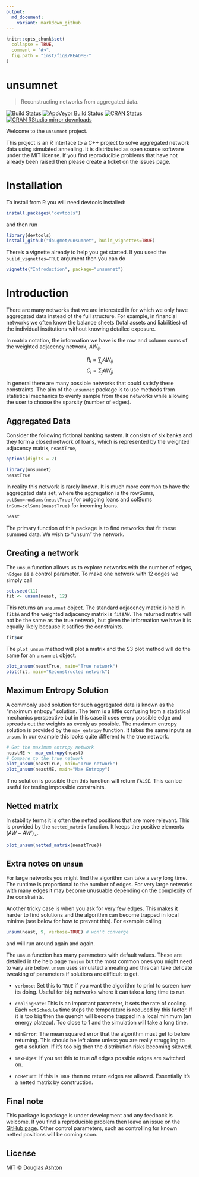 ```yaml
---
output:
  md_document:
    variant: markdown_github
---
```


<!-- README.md is generated from README.Rmd. Please edit that file -->

```r
knitr::opts_chunk$set(
  collapse = TRUE,
  comment = "#>",
  fig.path = "inst/figs/README-"
)
```

# unsumnet

> Reconstructing networks from aggregated data.

[![Build Status](https://travis-ci.org/dougmet/unsumnet.svg?branch=master)](https://travis-ci.org/dougmet/unsumnet)
[![AppVeyor Build Status](https://ci.appveyor.com/api/projects/status/github/dougmet/unsumnet?branch=master&svg=true)](https://ci.appveyor.com/project/dougmet/unsumnet)
[![CRAN Status](http://www.r-pkg.org/badges/version/radarchart)](http://www.r-pkg.org/pkg/radarchart)
[![CRAN RStudio mirror downloads](http://cranlogs.r-pkg.org/badges/radarchart)](http://www.r-pkg.org/pkg/radarchart)

Welcome to the `unsumnet` project.

This project is an R interface to a C++ project to solve aggregated network data using simulated annealing. It is distributed as open source software under the MIT license. If you find reproducible problems that have not already been raised then please create a ticket on the issues page.

# Installation

To install from R you will need devtools installed:
```r
install.packages("devtools")
```

and then run

```r
library(devtools)
install_github("dougmet/unsumnet", build_vignettes=TRUE)
```

There's a vignette already to help you get started. If you used the `build_vignettes=TRUE` argument then you can do

```r
vignette("Introduction", package="unsumnet")
```

# Introduction

There are many networks that we are interested in for which we only have aggregated data instead of the full structure. For example, in financial networks we often know the balance sheets (total assets and liabilities) of the individual institutions without knowing detailed exposure.

In matrix notation, the information we have is the row and column sums of the weighted adjacency network, $AW_{ij}$.

$$ R_i = \sum_j AW_{ij} $$
$$ C_i = \sum_j AW_{ji} $$

In general there are many possible networks that could satisfy these constraints. The aim of the `unsumnet` package is to use methods from statistical mechanics to evenly sample from these networks while allowing the user to choose the sparsity (number of edges).

## Aggregated Data

Consider the following fictional banking system. It consists of six banks and they form a closed network of loans, which is represented by the weighted adjacency matrix, `neastTrue`,

```r
options(digits = 2)
```


```r
library(unsumnet)
neastTrue
```

In reality this network is rarely known. It is much more common to have the aggregated data set, where the aggregation is the rowSums, `outSum=rowSums(neastTrue)` for outgoing loans and colSums `inSum=colSums(neastTrue)` for incoming loans.

```r
neast
```

The primary function of this package is to find networks that fit these summed data. We wish to "unsum" the network.

## Creating a network

The `unsum` function allows us to explore networks with the number of edges, `nEdges` as a control parameter. To make one network with 12 edges we simply call

```r
set.seed(11)
fit <- unsum(neast, 12)
```

This returns an `unsumnet` object. The standard adjacency matrix is held in `fit$A` and the weighted adjacency matrix is `fit$AW`. The returned matrix will not be the same as the true network, but given the information we have it is equally likely because it satifies the constraints.

```r
fit$AW
```

The `plot_unsum` method will plot a matrix and the S3 plot method will do the same for an `unsumnet` object.

```r
plot_unsum(neastTrue, main="True network")
plot(fit, main="Reconstructed network")
```


## Maximum Entropy Solution

A commonly used solution for such aggregated data is known as the "maximum entropy" solution. The term is a little confusing from a statistical mechanics perspective but in this case it uses every possible edge and spreads out the weights as evenly as possible. The maximum entropy solution is provided by the `max_entropy` function. It takes the same inputs as `unsum`. In our example this looks quite different to the true network.

```r
# Get the maximum entropy network
neastME <- max_entropy(neast)
# Compare to the true network
plot_unsum(neastTrue, main="True network")
plot_unsum(neastME, main="Max Entropy")
```

If no solution is possible then this function will return `FALSE`. This can be useful for testing impossible constraints.

## Netted matrix

In stability terms it is often the netted positions that are more relevant. This is provided by the `netted_matrix` function. It keeps the positive elements $(AW-AW')_+$.

```r
plot_unsum(netted_matrix(neastTrue))
```

## Extra notes on `unsum`

For large networks you might find the algorithm can take a very long time. The runtime is proportional to the number of edges. For very large networks with many edges it may become unusuable depending on the complexity of the constraints.

Another tricky case is when you ask for very few edges. This makes it harder to find solutions and the algorithm can become trapped in local minima (see below for how to prevent this). For example calling

```r
unsum(neast, 9, verbose=TRUE) # won't converge
```

and will run around again and again.

The `unsum` function has many parameters with default values. These are detailed in the help page `?unsum` but the most common ones you might need to vary are below. `unsum` uses simulated annealing and this can take delicate tweaking of parameters if solutions are difficult to get.

- `verbose`: Set this to `TRUE` if you want the algorithm to print to screen how its doing. Useful for big networks where it can take a long time to run.

- `coolingRate`: This is an important parameter, it sets the rate of cooling. Each `mctSchedule` time steps the temperature is reduced by this factor. If it is too big then the quench will become trapped in a local minimum (an energy plateau). Too close to 1 and the simulation will take a long time.

- `minError`: The mean squared error that the algorithm must get to before returning. This should be left alone unless you are really struggling to get a solution. If it's too big then the distribution risks becoming skewed.

- `maxEdges`: If you set this to true *all* edges possible edges are switched on.

- `noReturn`: If this is `TRUE` then no return edges are allowed. Essentially it's a netted matrix by construction.

## Final note

This package is package is under development and any feedback is welcome. If you find a reproducible problem then leave an issue on the [GitHub page](https://www.github.com/dougmet/unsumnet/). Other control parameters, such as controlling for known netted positions will be coming soon.

## License

MIT © [Douglas Ashton](https://github.com/dougmet)
